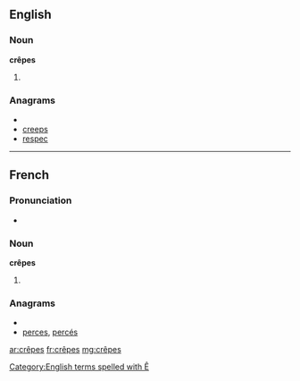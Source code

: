 ==English==

===Noun===
'''crêpes'''

# {{plural of|crêpe}}

===Anagrams===
* {{alphagram|ceeprs}}
* [[creeps#English|creeps]]
* [[respec#English|respec]]

[[Category:English terms spelled with Ê]]

----

==French==

===Pronunciation===
*{{audio|Fr-les crêpes.ogg|audio}}

===Noun===
'''crêpes'''

# {{plural of|crêpe|lang=fr}}

===Anagrams===
* {{alphagram|ceeprs}}
* [[perces#French|perces]], [[percés#French|percés]]

[[ar:crêpes]]
[[fr:crêpes]]
[[mg:crêpes]]